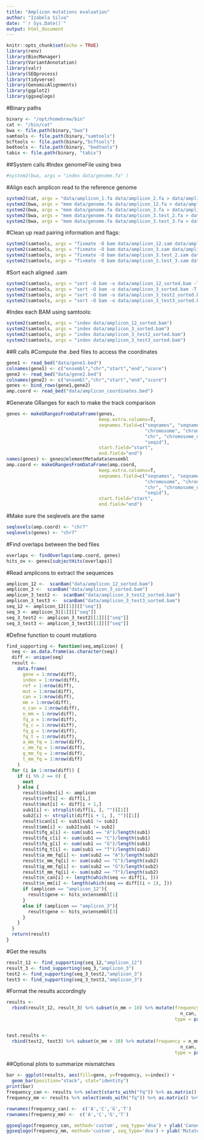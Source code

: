 ```yaml
---
title: "Amplicon mutations evaluation"
author: "Izabela Silva"
date: "`r Sys.Date()`"
output: html_document
---
```


```r
knitr::opts_chunk$set(echo = TRUE)
library(renv)
library(BiocManager)
library(VariantAnnotation)
library(valr)
library(SEQprocess)
library(tidyverse)
library(GenomicAlignments)
library(ggplot2)
library(ggseqlogo)
```

#Binary paths
```r
binary <- "/opt/homebrew/bin"
cat <- "/bin/cat"
bwa <- file.path(binary,"bwa")
samtools <- file.path(binary,"samtools")
bcftools <- file.path(binary,"bcftools")
bedtools <- file.path(binary, "bedtools")
tabix <- file.path(binary, "tabix")
```

##System calls
#Index genomeFile using bwa 
```r
#system2(bwa, args = "index data/genome.fa" )
```
#Align each amplicon read to the reference genome
```r
system2(cat, args = "data/amplicon_1.fa data/amplicon_2.fa > data/amplicon_12.fa")
system2(bwa, args = "mem data/genome.fa data/amplicon_12.fa > data/amplicon_12.sam")
system2(bwa, args = "mem data/genome.fa data/amplicon_3.fa > data/amplicon_3.sam")
system2(bwa, args = "mem data/genome.fa data/amplicon_3.test_2.fa > data/amplicon_3.test_2.sam")
system2(bwa, args = "mem data/genome.fa data/amplicon_3.test_3.fa > data/amplicon_3.test_3.sam")
```

#Clean up read pairing information and flags:
```r
system2(samtools, args = "fixmate -O bam data/amplicon_12.sam data/amplicon_12_fixmate.bam")
system2(samtools, args = "fixmate -O bam data/amplicon_3.sam data/amplicon_3_fixmate.bam")
system2(samtools, args = "fixmate -O bam data/amplicon_3.test_2.sam data/amplicon_3_test2.fixmate.bam")
system2(samtools, args = "fixmate -O bam data/amplicon_3.test_3.sam data/amplicon_3_test3.fixmate.bam")
```
#Sort each aligned .sam  
```r
system2(samtools, args = "sort -O bam -o data/amplicon_12_sorted.bam -T /tmp/lane_temp data/amplicon_12_fixmate.bam")
system2(samtools, args = "sort -O bam -o data/amplicon_3_sorted.bam -T /tmp/lane_temp data/amplicon_3_fixmate.bam")
system2(samtools, args = "sort -O bam -o data/amplicon_3_test2_sorted.bam -T /tmp/lane_temp data/amplicon_3_test2.fixmate.bam")
system2(samtools, args = "sort -O bam -o data/amplicon_3_test3_sorted.bam -T /tmp/lane_temp data/amplicon_3_test3.fixmate.bam")
```
#Index each BAM using samtools:
```r
system2(samtools, args = "index data/amplicon_12_sorted.bam")
system2(samtools, args = "index data/amplicon_3_sorted.bam")
system2(samtools, args = "index data/amplicon_3_test2_sorted.bam")
system2(samtools, args = "index data/amplicon_3_test3_sorted.bam")
```
##R calls
#Compute the .bed files to access the coordinates
```r
gene1 <- read_bed("data/gene1.bed")
colnames(gene1) <- c("ensembl","chr","start","end","score")
gene2 <- read_bed("data/gene2.bed")
colnames(gene2) <- c("ensembl","chr","start","end","score")
genes <- bind_rows(gene1,gene2)
amp.coord <- read_bed("data/amplicon_coordinates.bed")
```
#Generate GRanges for each to make the track comparison
```r
genes <- makeGRangesFromDataFrame(genes,
                                  keep.extra.columns=T,
                                  seqnames.field=c("seqnames", "seqname",
                                                   "chromosome", "chrom",
                                                   "chr", "chromosome_name",
                                                   "seqid"),
                                  start.field="start",
                                  end.field="end")
names(genes) <- genes@elementMetadata$ensembl
amp.coord <- makeGRangesFromDataFrame(amp.coord,
                                  keep.extra.columns=T,
                                  seqnames.field=c("seqnames", "seqname",
                                                   "chromosome", "chrom",
                                                   "chr", "chromosome_name",
                                                   "seqid"),
                                  start.field="start",
                                  end.field="end")
```
#Make sure the seqlevels are the same
```r
seqlevels(amp.coord) <- "chr7"
seqlevels(genes) <- "chr7"
```
#Find overlaps between the bed files 
```r
overlaps <- findOverlaps(amp.coord, genes)
hits_ov <- genes[subjectHits(overlaps)]
```
#Read amplicons to extract the sequences
```r
amplicon_12 <-  scanBam("data/amplicon_12_sorted.bam")
amplicon_3 <-  scanBam("data/amplicon_3_sorted.bam")
amplicon_3_test2 <-  scanBam("data/amplicon_3_test2_sorted.bam")
amplicon_3_test3 <-  scanBam("data/amplicon_3_test3_sorted.bam")
seq_12 <- amplicon_12[[1]][["seq"]]
seq_3 <- amplicon_3[[1]][["seq"]]
seq_3_test2 <- amplicon_3_test2[[1]][["seq"]]
seq_3_test3 <- amplicon_3_test3[[1]][["seq"]]
```
#Define function to count mutations
```r
find_supporting <- function(seq,amplicon) {
  seq <- as.data.frame(as.character(seq))
  diff <- unique(seq)
  result <-
    data.frame(
      gene = 1:nrow(diff),
      index = 1:nrow(diff),
      ref = 1:nrow(diff),
      mut = 1:nrow(diff),
      can = 1:nrow(diff),
      mm = 1:nrow(diff),
      n_can = 1:nrow(diff),
      n_mm = 1:nrow(diff),
      fq_a = 1:nrow(diff),
      fq_c = 1:nrow(diff),
      fq_g = 1:nrow(diff),
      fq_t = 1:nrow(diff),
      a_mm_fq = 1:nrow(diff),
      c_mm_fq = 1:nrow(diff),
      g_mm_fq = 1:nrow(diff),
      t_mm_fq = 1:nrow(diff)
    )
  for (i in 1:nrow(diff)) {
    if (i %% 2 == 0) {
      next
    } else {
      result$index[i] <- amplicon
      result$ref[i] <- diff[i,]
      result$mut[i] <- diff[i + 1,]
      sub1[i] <- strsplit(diff[i, ], "")[[1]]
      sub2[i] <- strsplit(diff[i + 1, ], "")[[1]]
      result$can[i] <- sub1[sub1 != sub2]
      result$mm[i] <- sub2[sub1 != sub2]
      result$fq_a[i] <- sum(sub1 == "A")/length(sub1)
      result$fq_c[i] <- sum(sub1 == "C")/length(sub1)
      result$fq_g[i] <- sum(sub1 == "G")/length(sub1)
      result$fq_t[i] <- sum(sub1 == "T")/length(sub1)
      result$a_mm_fq[i] <- sum(sub2 == "A")/length(sub2)
      result$c_mm_fq[i] <- sum(sub2 == "C")/length(sub2)
      result$g_mm_fq[i] <- sum(sub2 == "G")/length(sub2)
      result$t_mm_fq[i] <- sum(sub2 == "T")/length(sub2)
      result$n_can[i] <- length(which(seq == diff[i, ]))
      result$n_mm[i] <- length(which(seq == diff[(i + 1), ]))
      if (amplicon == "amplicon_12"){
        result$gene <- hits_ov$ensembl[1]
      }
      else if (amplicon == "amplicon_3"){
        result$gene <- hits_ov$ensembl[3]
      }
    }
  }
  return(result)
}
```
#Get the results 
```r
result_12 <- find_supporting(seq_12,"amplicon_12")
result_3 <- find_supporting(seq_3,"amplicon_3")
test2 <- find_supporting(seq_3_test2,"amplicon_3")
test3 <- find_supporting(seq_3_test3,"amplicon_3")
```
#Format the results accordingly
```r
results <-
  rbind(result_12, result_3) %>% subset(n_mm > 10) %>% mutate(frequency = n_mm /
                                                                n_can,
                                                              type = paste(can, sep = ">", mm)) %>% select(-mm,-can)


test.results <-
  rbind(test2, test3) %>% subset(n_mm > 10) %>% mutate(frequency = n_mm /
                                                                n_can,
                                                              type = paste(can, sep = ">", mm)) %>% select(-starts_with("fq"),-mm,-can)
```
##Optional plots to summarize mismatches
```r
bar <- ggplot(results, aes(fill=gene, y=frequency, x=index)) + 
  geom_bar(position="stack", stat="identity")
print(bar)
frequency_can <- results %>% select(starts_with("fq")) %>% as.matrix() %>% t()
frequency_mm <- results %>% select(ends_with("fq")) %>% as.matrix() %>% t()

rownames(frequency_can) <-  c('A','C','G','T')
rownames(frequency_mm) <-  c('A','C','G','T')

ggseqlogo(frequency_can, method='custom', seq_type='dna') + ylab('Canonical amplicons')
ggseqlogo(frequency_mm, method='custom', seq_type='dna') + ylab('Mutated amplicons')
```

              